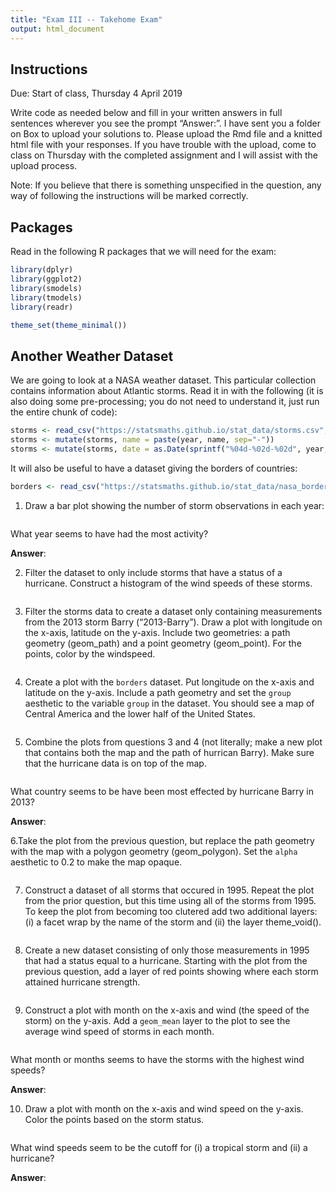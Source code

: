 ```yaml
---
title: "Exam III -- Takehome Exam"
output: html_document
---
```


## Instructions

Due: Start of class, Thursday 4 April 2019

Write code as needed below and fill in your written answers in full
sentences wherever you see the prompt "Answer:". I have sent you a folder on
Box to upload your solutions to. Please upload the Rmd file and a knitted html
file with your responses. If you have trouble with the upload, come to class
on Thursday with the completed assignment and I will assist with the upload
process.

Note: If you believe that there is something unspecified in the question, any
way of following the instructions will be marked correctly.

## Packages

Read in the following R packages that we will need for the exam:

```r
library(dplyr)
library(ggplot2)
library(smodels)
library(tmodels)
library(readr)

theme_set(theme_minimal())
```

## Another Weather Dataset

We are going to look at a NASA weather dataset. This particular
collection contains information about Atlantic storms. Read it in with the
following (it is also doing some pre-processing; you do not need to understand
it, just run the entire chunk of code):

```r
storms <- read_csv("https://statsmaths.github.io/stat_data/storms.csv", guess_max = 10000)
storms <- mutate(storms, name = paste(year, name, sep="-"))
storms <- mutate(storms, date = as.Date(sprintf("%04d-%02d-%02d", year, month, day)))
```

It will also be useful to have a dataset giving the borders of countries:

```r
borders <- read_csv("https://statsmaths.github.io/stat_data/nasa_borders.csv")
```

1. Draw a bar plot showing the number of storm observations in each year:

```r

```

What year seems to have had the most activity?

**Answer**:

2. Filter the dataset to only include storms that have a status of a hurricane. Construct
a histogram of the wind speeds of these storms.

```r

```

3. Filter the storms data to create a dataset only containing measurements from the
2013 storm Barry ("2013-Barry"). Draw a plot with longitude on the x-axis, latitude
on the y-axis. Include two geometries: a path geometry (geom_path) and a point
geometry (geom_point). For the points, color by the windspeed.

```r

```

4. Create a plot with the `borders` dataset. Put longitude on the x-axis and latitude
on the y-axis. Include a path geometry and set the `group` aesthetic to the variable
`group` in the dataset. You should see a map of Central America and the lower half of
the United States.

```r

```

5. Combine the plots from questions 3 and 4 (not literally; make a new
plot that contains both the map and the path of hurrican Barry). Make sure that
the hurricane data is on top of the map.

```r

```

What country seems to be have been most effected by hurricane Barry in 2013?

**Answer**:

6.Take the plot from the previous question, but replace the path geometry with the
map with a polygon geometry (geom_polygon). Set the `alpha` aesthetic to 0.2 to make
the map opaque.

```r

```

7. Construct a dataset of all storms that occured in 1995. Repeat the plot from the
prior question, but this time using all of the storms from 1995. To keep the plot from
becoming too clutered add two additional layers: (i) a facet wrap by the name of the storm
and (ii) the layer theme_void().

```r

```

8. Create a new dataset consisting of only those measurements in 1995 that had a status
equal to a hurricane. Starting with the plot from the previous question, add a layer of
red points showing where each storm attained hurricane strength.

```r

```

9. Construct a plot with month on the x-axis and wind (the speed of the storm) on the y-axis.
Add a `geom_mean` layer to the plot to see the average wind speed of storms in each month.

```r

```

What month or months seems to have the storms with the highest wind speeds?

**Answer**:

10. Draw a plot with month on the x-axis and wind speed on the y-axis. Color the
points based on the storm status.

```r

```

What wind speeds seem to be the cutoff for (i) a tropical storm and (ii) a
hurricane?

**Answer**:



